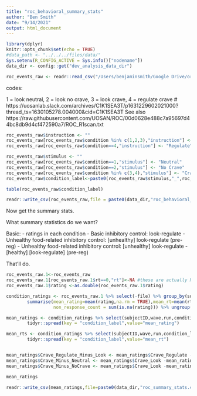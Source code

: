 ```yaml
---
title: "roc_behavioral_summary_stats"
author: "Ben Smith"
date: "9/14/2021"
output: html_document
---
```


```r
library(dplyr)
knitr::opts_chunk$set(echo = TRUE)
#data_path <- "../../../files/data/"
Sys.setenv(R_CONFIG_ACTIVE = Sys.info()["nodename"])
data_dir <- config::get("dev_analysis_data_dir")
```


```r
roc_events_raw <- readr::read_csv("/Users/benjaminsmith/Google Drive/oregon/code/DEV_scripts/fMRI/fx/multiconds/ROC/betaseries/events.csv")
```


codes:

1 = look neutral, 2 = look no crave, 3 = look crave, 4 = regulate crave
# https://uosanlab.slack.com/archives/C1K1SEA3T/p1631229602021000?thread_ts=1630105278.004000&cid=C1K1SEA3T
See also https://raw.githubusercontent.com/UOSAN/ROC/00d0628e488c7a95697d44bc8db9d4cf472590a7/ROC_R1scan.txt
```r

roc_events_raw$instruction <- ""
roc_events_raw[roc_events_raw$condition %in% c(1,2,3),"instruction"] <- "Look"
roc_events_raw[roc_events_raw$condition==4,"instruction"] <- "Regulate"

```

```r

roc_events_raw$stimulus <- ""
roc_events_raw[roc_events_raw$condition==1,"stimulus"] <- "Neutral"
roc_events_raw[roc_events_raw$condition==2,"stimulus"] <- "No Crave"
roc_events_raw[roc_events_raw$condition %in% c(3,4),"stimulus"] <- "Crave"
roc_events_raw$condition_label<-paste0(roc_events_raw$stimulus,"_",roc_events_raw$instruction)
```

```r
table(roc_events_raw$condition_label)
```


```r
readr::write_csv(roc_events_raw,file = paste0(data_dir,"roc_behavioral_data_all.csv"))
```


Now get the summary stats.

What summary statistics do we want?

Basic: 
 - ratings in each condition
 - Basic inhibitory control: look-regulate
 - Unhealthy food-related inhibitory control: [unhealthy] look-regulate (pre-reg)
 - Unhealthy food-related inhibitory control: [unhealthy] look-regulate - [healthy] [look-regulate] (pre-reg)
 
That'll do.

```r
roc_events_raw.1<-roc_events_raw
roc_events_raw.1[roc_events_raw.1$rt==0,"rt"]<-NA #these are actually NA
roc_events_raw.1$rating <-as.double(roc_events_raw.1$rating)

condition_ratings <- roc_events_raw.1 %>% select(-file) %>% group_by(subjectID,wave,run,instruction,stimulus,condition_label) %>% 
        summarise(mean_rating=mean(rating,na.rm = TRUE),mean_rt=mean(rt,na.rm=TRUE),
                  non_response_count = sum(is.na(rating))) %>% ungroup()
```
```r
mean_ratings <- condition_ratings %>% select(subjectID,wave,run,condition_label,mean_rating) %>% group_by(subjectID,wave,run) %>% 
        tidyr::spread(key = "condition_label",value="mean_rating")

mean_rts <- condition_ratings %>% select(subjectID,wave,run,condition_label,mean_rt) %>% group_by(subjectID,wave,run) %>% 
        tidyr::spread(key = "condition_label",value="mean_rt")


mean_ratings$Crave_Regulate_Minus_Look <- mean_ratings$Crave_Regulate - mean_ratings$Crave_Look
mean_ratings$Crave_Minus_Neutral <- mean_ratings$Crave_Look -mean_ratings$Neutral_Look
mean_ratings$Crave_Minus_NoCrave <- mean_ratings$Crave_Look -mean_ratings$`No Crave_Look`
```

```r
mean_ratings
```

```r
readr::write_csv(mean_ratings,file=paste0(data_dir,"roc_summary_stats.csv"))
```

